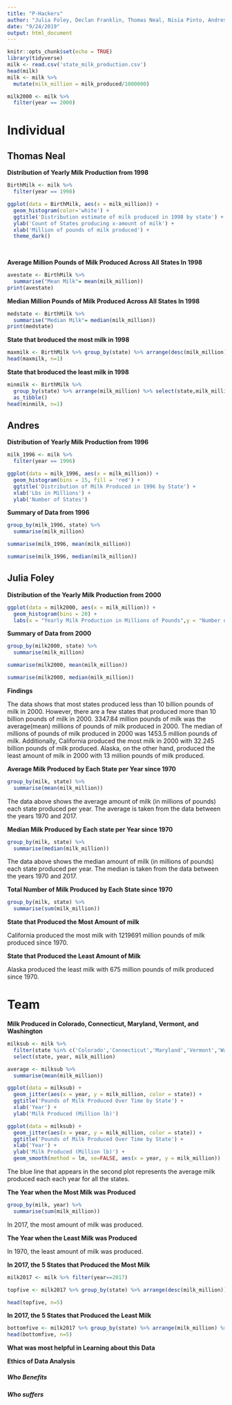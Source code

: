 ---
title: "P-Hackers"
author: "Julia Foley, Declan Franklin, Thomas Neal, Nisia Pinto, Andres Acevedo"
date: "9/24/2019"
output: html_document
---

```{r setup, include=FALSE, echo=FALSE}
knitr::opts_chunk$set(echo = TRUE)
library(tidyverse)
milk <- read.csv('state_milk_production.csv')
head(milk)
milk <- milk %>%
  mutate(milk_million = milk_produced/1000000)
```


```{r, echo=FALSE}
milk2000 <- milk %>%
  filter(year == 2000)
```
# Individual

## Thomas Neal

**Distribution of Yearly Milk Production from 1998**

```{r, echo=FALSE}
BirthMilk <- milk %>%
  filter(year == 1998)

ggplot(data = BirthMilk, aes(x = milk_million)) +
  geom_histogram(color='white') + 
  ggtitle('Distribution estimate of milk produced in 1998 by state') +
  ylab('Count of States producing x-amount of milk') +
  xlab('Million of pounds of milk produced') +
  theme_dark()
  
  
```

**Average Million Pounds of Milk Produced Across All States In 1998**

```{r, echo=FALSE}
avestate <- BirthMilk %>%
  summarise("Mean Milk"= mean(milk_million)) 
print(avestate)
```

**Median Million Pounds of Milk Produced Across All States In 1998**

```{r, echo=FALSE}
medstate <- BirthMilk %>%
  summarise("Median Milk"= median(milk_million))
print(medstate)

```

**State that broduced the most milk in 1998**

```{r, echo=FALSE}
maxmilk <- BirthMilk %>% group_by(state) %>% arrange(desc(milk_million)) %>% select(state,milk_million) %>% as_tibble()
head(maxmilk, n=1)
```

**State that broduced the least milk in 1998**

```{r, echo=FALSE}
minmilk <- BirthMilk %>%
  group_by(state) %>% arrange(milk_million) %>% select(state,milk_million) %>%
  as_tibble()
head(minmilk, n=1)
```




## Andres

**Distribution of Yearly Milk Production from 1996**
```{r, echo=FALSE}
milk_1996 <- milk %>%
  filter(year == 1996)
```


```{r, echo=FALSE}
ggplot(data = milk_1996, aes(x = milk_million)) +
  geom_histogram(bins = 15, fill = 'red') + 
  ggtitle('Distribution of Milk Produced in 1996 by State') + 
  xlab('Lbs in Millions') + 
  ylab('Number of States') 
```

**Summary of Data from 1996**

```{r, echo =FALSE}
group_by(milk_1996, state) %>%
  summarise(milk_million)
```

```{r, echo =FALSE}
summarise(milk_1996, mean(milk_million))
```

```{r, echo=FALSE}
summarise(milk_1996, median(milk_million))
```

## Julia Foley

**Distribution of the Yearly Milk Production from 2000**

```{r, echo=FALSE}
ggplot(data = milk2000, aes(x = milk_million)) +
  geom_histogram(bins = 20) + 
  labs(x = "Yearly Milk Production in Millions of Pounds",y = "Number of States", title = "Distribution of Yearly Milk Production from 2000")
```

**Summary of Data from 2000**

```{r, echo=FALSE}
group_by(milk2000, state) %>%
  summarise(milk_million)
```


```{r, echo=FALSE}
summarise(milk2000, mean(milk_million)) 
```

```{r, echo=FALSE}
summarise(milk2000, median(milk_million))
```

**Findings**

The data shows that most states produced less than 10 billion pounds of milk in 2000. However, there are a few states that produced more than 10 billion pounds of milk in 2000. 3347.84 million pounds of milk was the average(mean) millions of pounds of milk produced in 2000. The median of millions of pounds of milk produced in 2000 was 1453.5 million pounds of milk. Additionally, California produced the most milk in 2000 with 32.245 billion pounds of milk produced. Alaska, on the other hand, produced the least amount of milk in 2000 with 13 million pounds of milk produced. 

**Average Milk Produced by Each State per Year since 1970**

```{r, echo=FALSE}
group_by(milk, state) %>%
  summarise(mean(milk_million))
```

The data above shows the average amount of milk (in millions of pounds) each state produced per year. The average is taken from the data between the years 1970 and 2017. 

**Median Milk Produced by Each state per Year since 1970**

```{r, echo=FALSE}
group_by(milk, state) %>%
  summarise(median(milk_million))
```

The data above shows the median amount of milk (in millions of pounds) each state produced per year. The median is taken from the data between the years 1970 and 2017.

**Total Number of Milk Produced by Each State since 1970**

```{r, echo=FALSE}
group_by(milk, state) %>%
  summarise(sum(milk_million)) 
```

**State that Produced the Most Amount of milk**

California produced the most milk with 1219691 million pounds of milk produced since 1970. 

**State that Produced the Least Amount of Milk**

Alaska produced the least milk with 675 million pounds of milk produced since 1970.

# Team 

**Milk Produced in Colorado, Connecticut, Maryland, Vermont, and Washington**

```{r, echo=FALSE}
milksub <- milk %>%
  filter(state %in% c('Colorado','Connecticut','Maryland','Vermont','Washington')) %>%
  select(state, year, milk_million)
```

```{r, echo=FALSE}
average <- milksub %>% 
  summarise(mean(milk_million)) 
```

```{r, echo=FALSE}
ggplot(data = milksub) +
  geom_jitter(aes(x = year, y = milk_million, color = state)) +
  ggtitle('Pounds of Milk Produced Over Time by State') +
  xlab('Year') +
  ylab('Milk Produced (Million lb)')
```

```{r, echo=FALSE}
ggplot(data = milksub) +
  geom_jitter(aes(x = year, y = milk_million, color = state)) +
  ggtitle('Pounds of Milk Produced Over Time by State') +
  xlab('Year') +
  ylab('Milk Produced (Million lb)') +
  geom_smooth(method = lm, se=FALSE, aes(x = year, y = milk_million))
```

The blue line that appears in the second plot represents the average milk produced each each year for all the states. 

**The Year when the Most Milk was Produced**

```{r, echo=FALSE}
group_by(milk, year) %>%
  summarise(sum(milk_million))
```

In 2017, the most amount of milk was produced. 

**The Year when the Least Milk was Produced**

In 1970, the least amount of milk was produced. 



**In 2017, the 5 States that Produced the Most Milk**
```{r, echo=FALSE}
milk2017 <- milk %>% filter(year==2017)

topfive <- milk2017 %>% group_by(state) %>% arrange(desc(milk_million)) %>% select(state, milk_million) %>% as_tibble()

head(topfive, n=5)

```

**In 2017, the 5 States that Produced the Least Milk**

```{r, echo=FALSE}
bottomfive <- milk2017 %>% group_by(state) %>% arrange(milk_million) %>% select(state,milk_million)  %>% as_tibble()
head(bottomfive, n=5)
```


**What was most helpful in Learning about this Data**

**Ethics of Data Analysis**

##### Who Benefits

##### Who suffers

